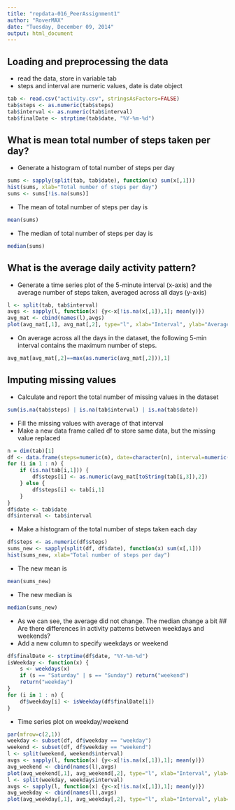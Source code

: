 ```yaml
---
title: "repdata-016_PeerAssignment1"
author: "RoverMAX"
date: "Tuesday, December 09, 2014"
output: html_document
---
```

## Loading and preprocessing the data
* read the data, store in variable tab
* steps and interval are numeric values, date is date object
```r
tab <- read.csv("activity.csv", stringsAsFactors=FALSE)
tab$steps <- as.numeric(tab$steps)
tab$interval <- as.numeric(tab$interval)
tab$finalDate <- strptime(tab$date, "%Y-%m-%d")
```
## What is mean total number of steps taken per day?
* Generate a histogram of total number of steps per day
```r
sums <- sapply(split(tab, tab$date), function(x) sum(x[,1]))
hist(sums, xlab="Total number of steps per day")
sums <- sums[!is.na(sums)]
```
* The mean of total number of steps per day is
```r
mean(sums)
```
* The median of total number of steps per day is
```r
median(sums)
```
## What is the average daily activity pattern?
* Generate a time series plot of the 5-minute interval (x-axis) and the average number of steps taken, averaged across all days (y-axis)
```r
l <- split(tab, tab$interval)
avgs <- sapply(l, function(x) {y<-x[!is.na(x[,1]),1]; mean(y)})
avg_mat <- cbind(names(l),avgs)
plot(avg_mat[,1], avg_mat[,2], type="l", xlab="Interval", ylab="Average steps per interval")
```

* On average across all the days in the dataset, the following 5-min interval contains the maximum number of steps.
```r
avg_mat[avg_mat[,2]==max(as.numeric(avg_mat[,2])),1]
```
## Imputing missing values
* Calculate and report the total number of missing values in the dataset
```r
sum(is.na(tab$steps) | is.na(tab$interval) | is.na(tab$date))
```
* Fill the missing values with average of that interval
* Make a new data frame called df to store same data, but the missing value replaced
```r
n = dim(tab)[1]
df <- data.frame(steps=numeric(n), date=character(n), interval=numeric(n))
for (i in 1 : n) {
    if (is.na(tab[i,1])) {
        df$steps[i] <- as.numeric(avg_mat[toString(tab[i,3]),2])
    } else {
        df$steps[i] <- tab[i,1]
    }
}
df$date <- tab$date
df$interval <- tab$interval
```
* Make a histogram of the total number of steps taken each day
```r
df$steps <- as.numeric(df$steps)
sums_new <- sapply(split(df, df$date), function(x) sum(x[,1]))
hist(sums_new, xlab="Total number of steps per day")
```

* The new mean is
```r
mean(sums_new)
```
* The new median is
```r
median(sums_new)
```
* As we can see, the average did not change.  The median change a bit
## Are there differences in activity patterns between weekdays and weekends?
* Add a new column to specify weekdays or weekend
```r
df$finalDate <- strptime(df$date, "%Y-%m-%d")
isWeekday <- function(x) {
    s <- weekdays(x)
    if (s == "Saturday" | s == "Sunday") return("weekend")
    return("weekday")
}
for (i in 1 : n) {
    df$weekday[i] <- isWeekday(df$finalDate[i])
}
```
* Time series plot on weekday/weekend 
```r
par(mfrow=c(2,1))
weekday <- subset(df, df$weekday == "weekday")
weekend <- subset(df, df$weekday == "weekend")
l <- split(weekend, weekend$interval)
avgs <- sapply(l, function(x) {y<-x[!is.na(x[,1]),1]; mean(y)})
avg_weekend <- cbind(names(l),avgs)
plot(avg_weekend[,1], avg_weekend[,2], type="l", xlab="Interval", ylab="Average steps per interval", main="weekend")
l <- split(weekday, weekday$interval)
avgs <- sapply(l, function(x) {y<-x[!is.na(x[,1]),1]; mean(y)})
avg_weekday <- cbind(names(l),avgs)
plot(avg_weekday[,1], avg_weekday[,2], type="l", xlab="Interval", ylab="Average steps per interval", main="weekday")
```